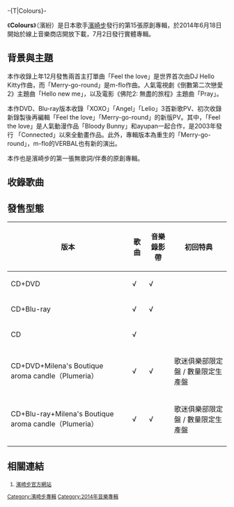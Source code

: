 {{noteTA
|T=
|G1=Show
|1=zh-tw:連結; zh-hk:連結; zh-mo:連結; zh-cn:链接;
}}

-{T|Colours}-
{{Infobox Album | <!-- See Wikipedia:WikiProject_Albums -->
| Name           = Colours <br><small>濱紛</small>
| Type           = [[錄音室專輯|錄音室專輯]]
| Cover          = Colours CD+DVD.jpg
| Caption        = CD+DVD及數位下載版本封面
| Artist         = [[濱崎步|濱崎步]] 
| Released       = {{flagicon|Japan}} 2014年6月18日<small>（數位）</small><br>{{flagicon|Japan}} 2014年7月2日<small>（實體）</small><br>{{flagicon|Taiwan}}{{flagicon|HKG}} 2014年7月18日
| Recorded       = 2013-2014年
| Genre          = [[電子舞曲|電子舞曲]]、[[浩室音樂|浩室音樂]]、[[出神音樂|出神音樂]]、[[日本流行音樂|日本流行音樂]]
| Length         = 47:29
| Label          = [[avex_trax|avex trax]] 
| Producer       = 松浦勝人
| Reviews        = 
| Chart position = 
| Certification  = 
| Last album     = [[LOVE_again_(濱崎步專輯)|LOVE again]]<br />（2013年）
| This album     = '''Colours'''<br />（2014年）
| Next album     = [[A_ONE_(濱崎步專輯)|A ONE]]<br />（2015年）
| Misc           = 
}}

《'''Colours'''》（濱紛）是日本歌手[[濱崎步|濱崎步]]發行的第15張原創專輯，於2014年6月18日開始於線上音樂商店開放下載，7月2日發行實體專輯。

== 背景與主題 ==
本作收錄上年12月發售兩首主打單曲「Feel the love」是世界首次由DJ Hello Kitty作曲，而「Merry-go-round」是m-flo作曲。人氣電視劇《倒數第二次戀愛2》主題曲「Hello new me」，以及電影《佛陀2: 無盡的旅程》主題曲「Pray」。

本作DVD、Blu-ray版本收錄「XOXO」「Angel」「Lelio」3首新歌PV、初次收錄新錄製後再編輯「Feel the love」「Merry-go-round」的新版PV。其中，「Feel the love」是人氣動漫作品「Bloody Bunny」和ayupan一起合作，是2003年發行 「Connected」以來全動畫作品。此外，專輯版本為重生的「Merry-go-round」，m-flo的VERBAL也有新的演出。

本作也是濱崎步的第一張無歌詞/伴奏的原創專輯。

== 收錄歌曲 ==
{{tracklist
| headline = CD
| all_lyrics    = 濱崎步
| extra_column  = 編曲

| title1        = [[Feel_the_love/Merry-go-round|Feel the love]]<br/>
| note1         = TBS電視台“CDTV”12･1月度主題曲，H.I.S.系列電視廣告曲，dwango.jp電視廣告曲，第18屆東京Girls Collection 2014 SPRING/SUMMER官方主題曲
| music1        = 小室哲哉
| extra1        = DJ Hello Kitty
| length1       = 5:19

| title2        = [[XOXO/Terminal|XOXO]]
| note2         = 
| music2        = Ameerah Roelants, Yohanne Simon, John Mamann, Rush Aziz, AJ Junior
| extra2        = De Paris and Rush (RedOne Production)
| length2       = 4:19

| title3        = [[What_is_forever_love/NOW_&_4EVA|What is forever love]]
| note3         = feat.[[AAA_(團體)|浦田直也]]
| music3        = DAISHI DANCE、守屋友晴
| extra3        = DAISHI DANCE
| length3       = 4:14

| title4        = [[Hello_new_me|Hello new me]]<br/>
| note4         = 電視劇《倒數第二次戀愛2》主題曲
| music4        = 多胡邦夫
| extra4        = 中野雄太
| length4       = 4:14

| title5        = [[Pray|Pray]]<br/>
| note5         = 電影《佛陀2: 無盡的旅程》主題曲
| music5        = 多胡邦夫
| extra5        = 中野雄太
| length5       = 6:17

| title6        = [[Terminal_(濱崎步單曲)|Terminal]]
| note6         = 
| music6        = [[阿曼·凡·布倫|阿曼·凡·布倫]]、Benno de Goeij
| extra6        = 阿曼·凡·布倫、Benno de Goeij
| length6       = 5:42

| title7        = Angel
| note7         = 
| music7        = Rodney Jerkins, Andy Kautz, Ardita Satka
| extra7        = Rodney Jerkins, Andy Kautz
| length7       = 3:44

| title8        = [[Feel_the_love/Merry-go-round|Merry-go-round]]
| note8         = 
| music8        = m-flo, UNICO, JEB(AMBUSH)
| extra8        = 高橋拓、Mitsunori Ikeda 
| length8       = 5:07

| title9        = Lelio
| note9         = 
| music9        = Fedde le Grand, Robin Morssink
| extra9        = Fedde le Grand
| length9       = 3:36

| title10       = [[What_is_forever_love/NOW_&_4EVA|NOW & 4EVA]]
| note10        = 
| music10       = 原一博
| extra10       = 中野雄太
| length10      = 4:34

}}

{{tracklist
| widthpercent = 62
| collapsed       = yes
| headline        = DVD
| extra_column    = 


| title1        = Feel the love ["ayupan × Bloody Bunny" ver.]
| note1         = video clip 
| music1        = 
| extra1        = 
| length1       =

| title2        = XOXO
| note2         = video clip
| music2        = 
| extra2        = 
| length2       = 

| title3        = Angel
| note3         = video clip
| music3        = 
| extra3        = 
| length3       = 

| title4        = Merry-go-round [Appearance by VERBAL ver.]
| note4         = video clip
| music4        = 
| extra4        = 
| length4       = 

| title5        = Lelio
| note5         = video clip
| music5        = 
| extra5        = 
| length5       = 

| title6        = Feel the love
| note6         = making clip
| music6        = 
| extra6        = 
| length6       = 

| title7        = XOXO
| note7         = making clip
| music7        = 
| extra7        = 
| length7       = 

| title8        = Angel
| note8         = making clip
| music8        = 
| extra8        = 
| length8       = 

| title9        = Merry-go-round
| note9         = making clip
| music9        = 
| extra9        = 
| length9       = 

| title10       = Lelio
| note10        = making clip
| music10       = 
| extra10       = 
| length10      = 
}}

{{tracklist
| collapsed       = yes
| headline        = 歌迷俱樂部限定盤 / 數量限定生產盤影像 BONUS
| title1          = 專輯製作人、PV導演等人的影像
| length1         = 
| title2          = A interview
| length2         = 
}}

== 發售型態 ==
{| class="wikitable" width="700px" style="font-size:85%; "
!版本
! 歌曲 !! 音樂錄影帶 !! 初回特典
|-
|CD+DVD
|√
|√
|
|-
|CD+Blu-ray
|√
|√
|
|-
|CD
|√
|
|
|-
|CD+DVD+Milena's Boutique aroma candle（Plumeria）
|√
|√
|歌迷俱樂部限定盤 / 數量限定生產盤
|-
|CD+Blu-ray+Milena's Boutique aroma candle（Plumeria）
|√
|√
|歌迷俱樂部限定盤 / 數量限定生產盤
|-
|}

== 相關連結 ==
<small>
#[http://www.avexnet.or.jp/ayu/jp/discography/index.html 濱崎步官方網站]{{Wayback|url=http://www.avexnet.or.jp/ayu/jp/discography/index.html |date=20131017142419 }}

{{Ayumi Hamasaki albums}}{{富士週四劇場主題曲2010年代前半部}}

[[Category:濱崎步專輯|Category:濱崎步專輯]]
[[Category:2014年音樂專輯|Category:2014年音樂專輯]]